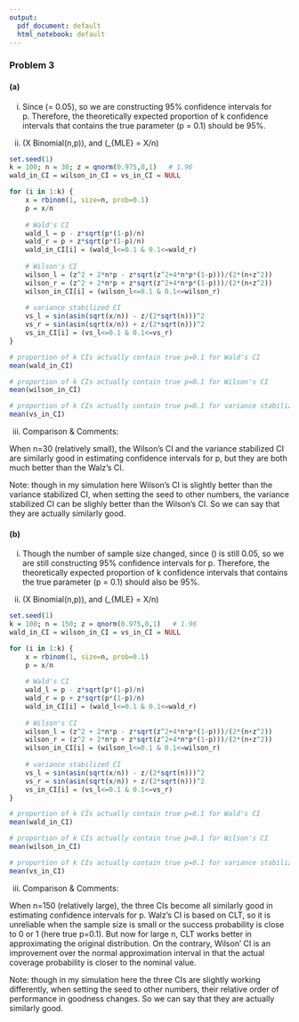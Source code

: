 ```yaml
---
output:
  pdf_document: default
  html_notebook: default
---
```


### Problem 3
#### (a)
(i) 
Since \(\alpha = 0.05\), so we are constructing 95% confidence intervals for p. Therefore, the theoretically expected proportion of k confidence intervals that contains the true parameter \(p = 0.1\) should be 95%.

(ii)
\(X \sim Binomial(n,p)\), and \(\hat{p}_{MLE} = X/n\)
```r
set.seed(1)
k = 100; n = 30; z = qnorm(0.975,0,1)   # 1.96
wald_in_CI = wilson_in_CI = vs_in_CI = NULL

for (i in 1:k) {
    x = rbinom(1, size=n, prob=0.1)
    p = x/n
    
    # Wald's CI
    wald_l = p - z*sqrt(p*(1-p)/n)
    wald_r = p + z*sqrt(p*(1-p)/n)
    wald_in_CI[i] = (wald_l<=0.1 & 0.1<=wald_r)
    
    # Wilson's CI
    wilson_l = (z^2 + 2*n*p - z*sqrt(z^2+4*n*p*(1-p)))/(2*(n+z^2))
    wilson_r = (z^2 + 2*n*p + z*sqrt(z^2+4*n*p*(1-p)))/(2*(n+z^2))
    wilson_in_CI[i] = (wilson_l<=0.1 & 0.1<=wilson_r)
        
    # variance stabilized CI
    vs_l = sin(asin(sqrt(x/n)) - z/(2*sqrt(n)))^2
    vs_r = sin(asin(sqrt(x/n)) + z/(2*sqrt(n)))^2
    vs_in_CI[i] = (vs_l<=0.1 & 0.1<=vs_r)
}

# proportion of k CIs actually contain true p=0.1 for Wald's CI
mean(wald_in_CI)

# proportion of k CIs actually contain true p=0.1 for Wilson's CI
mean(wilson_in_CI)

# proportion of k CIs actually contain true p=0.1 for variance stabilized CI
mean(vs_in_CI)
```

(iii)
Comparison & Comments:

When n=30 (relatively small), the Wilson's CI and the variance stabilized CI are similarly good in estimating confidence intervals for p, but they are both much better than the Walz's CI. 

Note: though in my simulation here Wilson's CI is slightly better than the variance stabilized CI, when setting the seed to other numbers, the variance stabilized CI can be slighly better than the Wilson's CI. So we can say that they are actually similarly good.


#### (b)
(i) 
Though the number of sample size changed, since \(\alpha\) is still 0.05, so we are still constructing 95% confidence intervals for p. Therefore, the theoretically expected proportion of k confidence intervals that contains the true parameter \(p = 0.1\) should also be 95%.

(ii)
\(X \sim Binomial(n,p)\), and \(\hat{p}_{MLE} = X/n\)
```r
set.seed(1)
k = 100; n = 150; z = qnorm(0.975,0,1)   # 1.96
wald_in_CI = wilson_in_CI = vs_in_CI = NULL

for (i in 1:k) {
    x = rbinom(1, size=n, prob=0.1)
    p = x/n
    
    # Wald's CI
    wald_l = p - z*sqrt(p*(1-p)/n)
    wald_r = p + z*sqrt(p*(1-p)/n)
    wald_in_CI[i] = (wald_l<=0.1 & 0.1<=wald_r)
    
    # Wilson's CI
    wilson_l = (z^2 + 2*n*p - z*sqrt(z^2+4*n*p*(1-p)))/(2*(n+z^2))
    wilson_r = (z^2 + 2*n*p + z*sqrt(z^2+4*n*p*(1-p)))/(2*(n+z^2))
    wilson_in_CI[i] = (wilson_l<=0.1 & 0.1<=wilson_r)
        
    # variance stabilized CI
    vs_l = sin(asin(sqrt(x/n)) - z/(2*sqrt(n)))^2
    vs_r = sin(asin(sqrt(x/n)) + z/(2*sqrt(n)))^2
    vs_in_CI[i] = (vs_l<=0.1 & 0.1<=vs_r)
}

# proportion of k CIs actually contain true p=0.1 for Wald's CI
mean(wald_in_CI)

# proportion of k CIs actually contain true p=0.1 for Wilson's CI
mean(wilson_in_CI)

# proportion of k CIs actually contain true p=0.1 for variance stabilized CI
mean(vs_in_CI)
```

(iii)
Comparison & Comments:

When n=150 (relatively large), the three CIs become all similarly good in estimating confidence intervals for p. Walz's CI is based on CLT, so it is unreliable when the sample size is small or the success probability is close to 0 or 1 (here true p=0.1). But now for large n, CLT works better in approximating the original distribution. On the contrary, Wilson' CI is an improvement over the normal approximation interval in that the actual coverage probability is closer to the nominal value.

Note: though in my simulation here the three CIs are slightly working differently, when setting the seed to other numbers, their relative order of performance in goodness changes. So we can say that they are actually similarly good.
